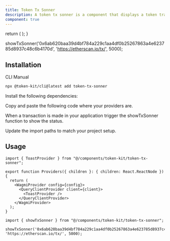 ```yaml
---
title: Token Tx Sonner
description: A token tx sonner is a component that displays a token transaction information, when it's pending, verified or an error occured.
component: true
---
```



  return (
    <WagmiProvider config={config}>
      <QueryClientProvider client={client}>
        <ToastProvider />
      </QueryClientProvider>
    </WagmiProvider>
  );
}


showTxSonner('0x6ab620baa39d4bf784a229c1aa4df0b25267863a4e623785d8937c48c6b4170d', 'https://etherscan.io/tx/', 5000);

## Installation

<Tabs defaultValue="cli">

<TabsList>
  <TabsTrigger value="cli">CLI</TabsTrigger>
  <TabsTrigger value="manual">Manual</TabsTrigger>
</TabsList>

<TabsContent value="cli">

```bash
npx @token-kit/cli@latest add token-tx-sonner
```

</TabsContent>

<TabsContent value="manual">

<Steps>

<Step>Install the following dependencies:</Step>

<Step>Copy and paste the following code where your providers are.</Step>

<ComponentSource name="ToastProvider" />

<Step>When a transaction is made in your application trigger the showTxSonner function to show the status.</Step>

<ComponentSource name="token-tx-sonner" />

<Step>Update the import paths to match your project setup.</Step>

</Steps>

</TabsContent>

</Tabs>

## Usage

```tsx
import { ToastProvider } from "@/components/token-kit/token-tx-sonner";
```

```tsx
export function Providers({ children }: { children: React.ReactNode }) {
  return (
    <WagmiProvider config={config}>
      <QueryClientProvider client={client}>
        <ToastProvider />
      </QueryClientProvider>
    </WagmiProvider>
  );
}
```

```tsx
import { showTxSonner } from "@/components/token-kit/token-tx-sonner";
```

```tsx
showTxSonner('0x6ab620baa39d4bf784a229c1aa4df0b25267863a4e623785d8937c48c6b4170d', 'https://etherscan.io/tx/', 5000);
```







